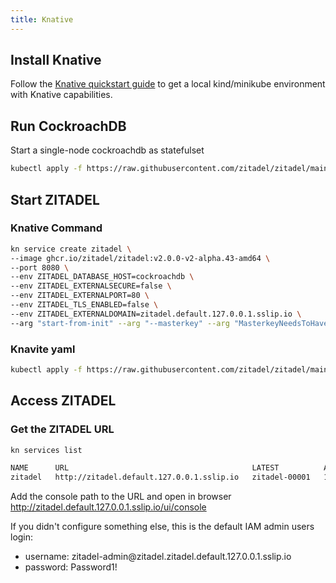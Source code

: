 ```yaml
---
title: Knative
---
```



## Install Knative

Follow the [Knative quickstart guide](https://knative.dev/docs/getting-started/quickstart-install/) to get a local kind/minikube environment with Knative capabilities.

## Run CockroachDB

Start a single-node cockroachdb as statefulset

```bash
kubectl apply -f https://raw.githubusercontent.com/zitadel/zitadel/main/deploy/knative/cockroachdb-statefulset-single-node.yaml
```

## Start ZITADEL

### Knative Command

```bash
kn service create zitadel \
--image ghcr.io/zitadel/zitadel:v2.0.0-v2-alpha.43-amd64 \
--port 8080 \
--env ZITADEL_DATABASE_HOST=cockroachdb \
--env ZITADEL_EXTERNALSECURE=false \
--env ZITADEL_EXTERNALPORT=80 \
--env ZITADEL_TLS_ENABLED=false \
--env ZITADEL_EXTERNALDOMAIN=zitadel.default.127.0.0.1.sslip.io \
--arg "start-from-init" --arg "--masterkey" --arg "MasterkeyNeedsToHave32Characters" 
```

### Knavite yaml

```bash
kubectl apply -f https://raw.githubusercontent.com/zitadel/zitadel/main/deploy/knative/zitadel-knative-service.yaml
```

## Access ZITADEL

### Get the ZITADEL URL

```bash
kn services list

NAME      URL                                         LATEST          AGE   CONDITIONS   READY   REASON
zitadel   http://zitadel.default.127.0.0.1.sslip.io   zitadel-00001   10m   3 OK / 3     True
```

Add the console path to the URL and open in browser
http://zitadel.default.127.0.0.1.sslip.io/ui/console

If you didn't configure something else, this is the default IAM admin users login:

* username: zitadel-admin@<span></span>zitadel.zitadel.default.127.0.0.1.sslip.io
* password: Password1!

<Next components={props.components} />
<Disclaimer components={props.components} />
